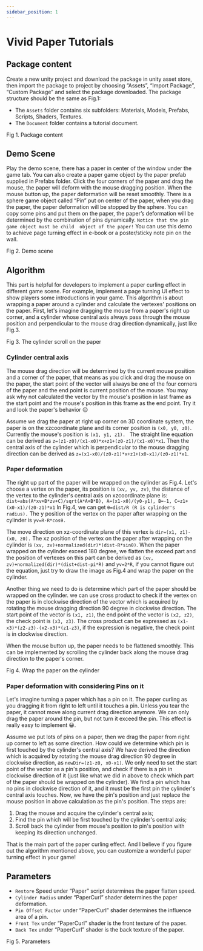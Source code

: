 ```yaml
---
sidebar_position: 1
---
```



# Vivid Paper Tutorials 

## Package content

Create a new unity project and download the package in unity asset store, then import the package 
to project by choosing “Assets”, “Import Package”, “Custom Package” and select the package 
downloaded. The package structure should be the same as Fig.1: 
* The `Assets` folder contains six subfolders: Materials, Models, Prefabs, Scripts, Shaders, Textures. 
* The `Document` folder contains a tutorial document. 


<div style={{ display: 'flex', flexDirection: 'column', justifyContent: 'center', alignItems: 'center', }}>
    <CustomImage src="/img/vividpaper/Vivid_Paper_Image_Page1_0001.jpg" alt="1" width="200" style={{ margin: '10px 20px' }}/>
    <div style={{ fontSize: '12px', color: '#666', margin: '5px 0 0 0' }}>Fig 1. Package content</div>
</div>

## Demo Scene

Play the demo scene, there has a paper in center of the window under the game tab. You can also 
create a paper game object by the paper prefab supplied in Prefabs folder. Click the four corners of 
the paper and drag the mouse, the paper will deform with the mouse dragging position. When the 
mouse button up, the paper deformation will be reset smoothly. There is a sphere game object called 
“Pin” put on center of the paper, when you drag the paper, the paper deformation will be stopped by 
the sphere. You can copy some pins and put them on the paper, the paper’s deformation will be 
determined by the combination of pins dynamically. `Notice that the pin game object must be child 
object of the paper!` You can use this demo to achieve page turning effect in e-book or a 
poster/sticky note pin on the wall.

<div style={{ display: 'flex', flexDirection: 'column', justifyContent: 'center', alignItems: 'center', }}>
    <CustomImage src="/img/vividpaper/Vivid_Paper_Image_Page1_0002.jpg" alt="1" width="800" style={{ margin: '10px 20px' }}/>
    <div style={{ fontSize: '12px', color: '#666', margin: '5px 0 0 0' }}>Fig 2. Demo scene</div>
</div>

## Algorithm

This part is helpful for developers to implement a paper curling effect in different game scene. For 
example, implement a page turning UI effect to show players some introductions in your game. 
This algorithm is about wrapping a paper around a cylinder and calculate the vertexes' positions on 
the paper. First, let's imagine dragging the mouse from a paper's right up corner, and a cylinder 
whose central axis always pass through the mouse position and perpendicular to the mouse drag 
direction dynamically, just like Fig.3.

<div style={{ display: 'flex', flexDirection: 'column', justifyContent: 'center', alignItems: 'center', }}>
    <CustomImage src="/img/vividpaper/Vivid_Paper_Image_Page2_0001.jpg" alt="1" width="400" style={{ margin: '10px 20px' }}/>
    <div style={{ fontSize: '12px', color: '#666', margin: '5px 0 0 0' }}>Fig 3. The cylinder scroll on the paper</div>
</div>

### Cylinder central axis

The mouse drag direction will be determined by the current mouse position and a corner of the paper, 
that means as you click and drag the mouse on the paper, the start point of the vector will always be 
one of the four corners of the paper and the end point is current position of the mouse. You may ask 
why not calculated the vector by the mouse's position in last frame as the start point and the mouse's 
position in this frame as the end point. Try it and look the paper's behavior 😉

Assume we drag the paper at right up corner on 3D coordinate system, the paper is on the xzcoordinate plane and its corner position is `(x0, y0, z0)`. 
Currently the mouse's position is `(x1, y1, z1). `
The straight line equation can be derived as `z=(z1-z0)/(x1-x0)*x+z1+(z0-z1)/(x1-x0)*x1`. Then 
the central axis of the cylinder which is perpendicular to the mouse dragging direction can be derived 
as `z=(x1-x0)/(z0-z1)*x+z1+(x0-x1)/(z0-z1)*x1`.

### Paper deformation

The right up part of the paper will be wrapped on the cylinder as Fig.4. Let's choose a vertex on the 
paper, its position is `(xv, yv, zv)`, the distance of the vertex to the cylinder's central axis on xzcoordinate plane is:
`dist=abs(A*xv+B*zv+C)/sqrt(A*A+B*B), A=(x1-x0)/(y0-y1), B=-1, C=z1+(x0-x1)/(z0-z1)*x1`
In Fig.4, we can get `θ=dist/R (R is cylinder's radius).` The y position of the vertex on the paper after 
wrapping on the cylinder is `yv=R-R*cosθ.`

The move direction on xz-coordinate plane of this vertex is `dir=(x1, z1)-(x0, z0).` The xz position 
of the vertex on the paper after wrapping on the cylinder is `(xv, zv)+normalized(dir)*(dist-R*sinθ)`.
When the paper wrapped on the cylinder exceed 180 degree, we flatten the exceed part and the 
position of vertexes on this part can be derived as `(xv, zv)+normalized(dir)*(dist+dist-pi*R)` and `yv=2*R`, if you cannot figure out the equation, just try to draw the image as Fig.4 and 
wrap the paper on the cylinder.

Another thing we need to do is determine which part of the paper should be wrapped on the cylinder.
we can use cross product to check if the vertex on the paper is in clockwise direction of the vector 
which is acquired by rotating the mouse dragging direction 90 degree in clockwise direction. The 
start point of the vector is `(x1, z1)`, the end point of the vector is `(x2, z2)`, the check point is `(x3, z3)`. 
The cross product can be expressed as `(x1-x3)*(z2-z3)-(x2-x3)*(z1-z3)`, if the expression is
negative, the check point is in clockwise direction.

When the mouse button up, the paper needs to be flattened smoothly. This can be implemented by 
scrolling the cylinder back along the mouse drag direction to the paper's corner.

<div style={{ display: 'flex', flexDirection: 'column', justifyContent: 'center', alignItems: 'center', }}>
    <CustomImage src="/img/vividpaper/Vivid_Paper_Image_Page3_0001.jpg" alt="1" width="400" style={{ margin: '10px 20px' }}/>
    <div style={{ fontSize: '12px', color: '#666', margin: '5px 0 0 0' }}>Fig 4. Wrap the paper on the cylinder</div>
</div>

###  Paper deformation with considering Pins on it

Let's imagine turning a paper which has a pin on it. The paper curling as you dragging it from right 
to left until it touches a pin. Unless you tear the paper, it cannot move along current drag direction 
anymore. We can only drag the paper around the pin, but not turn it exceed the pin. This effect is 
really easy to implement 😀.

Assume we put lots of pins on a paper, then we drag the paper from right up corner to left as some 
direction. How could we determine which pin is first touched by the cylinder's central axis? We 
have derived the direction which is acquired by rotating the mouse drag direction 90 degree in 
clockwise direction, as `newDir=(z1-z0, x0-x1)`. We only need to set the start point of the vector as 
a pin's position, and check if there is a pin in clockwise direction of it (just like what we did in above 
to check which part of the paper should be wrapped on the cylinder). We find a pin which has no 
pins in clockwise direction of it, and it must be the first pin the cylinder's central axis touches.
Now, we have the pin's position and just replace the mouse position in above calculation as the pin's 
position. The steps are:
1. Drag the mouse and acquire the cylinder's central axis; 
2. Find the pin which will be first touched by the cylinder's central axis;
3. Scroll back the cylinder from mouse's position to pin's position with keeping its direction 
unchanged.

That is the main part of the paper curling effect. And I believe if you figure out the algorithm 
mentioned above, you can customize a wonderful paper turning effect in your game!

##  Parameters

* `Restore` Speed under “Paper” script determines the paper flatten speed.
* `Cylinder Radius` under “PaperCurl” shader determines the paper deformation.
* `Pin Offset Factor` under “PaperCurl” shader determines the influence area of a pin.
* `Front Tex` under “PaperCurl” shader is the front texture of the paper.
* `Back Tex` under “PaperCurl” shader is the back texture of the paper.

<div style={{ display: 'flex', flexDirection: 'column', justifyContent: 'center', alignItems: 'center', }}>
    <CustomImage src="/img/vividpaper/Vivid_Paper_Image_Page4_0001.jpg" alt="1" width="500" style={{ margin: '10px 20px' }}/>
    <div style={{ fontSize: '12px', color: '#666', margin: '5px 0 0 0' }}>Fig 5. Parameters</div>
</div>